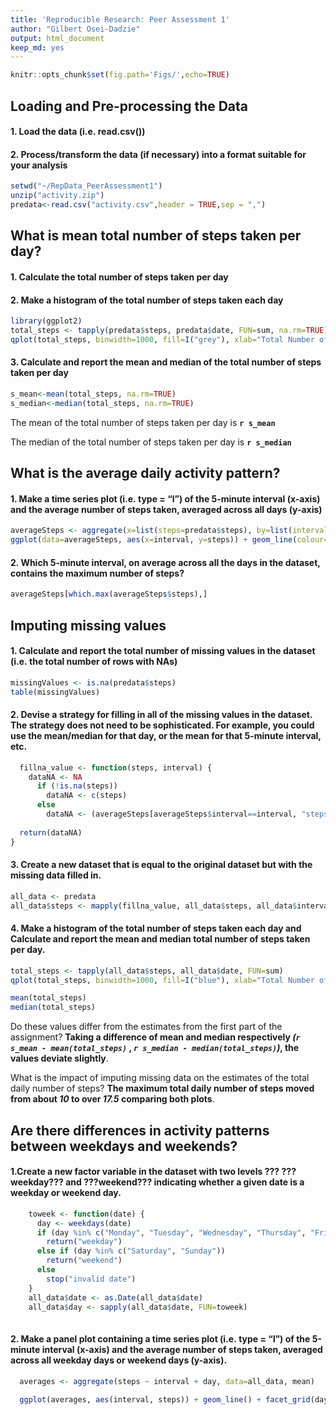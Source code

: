 ```yaml
---
title: 'Reproducible Research: Peer Assessment 1'
author: "Gilbert Osei-Dadzie"
output: html_document
keep_md: yes
---
```


```r
knitr::opts_chunk$set(fig.path='Figs/',echo=TRUE)
```

## Loading and Pre-processing the Data
#### 1. Load the data (i.e. read.csv())
#### 2. Process/transform the data (if necessary) into a format suitable for your analysis
```r
setwd("~/RepData_PeerAssessment1")
unzip("activity.zip")
predata<-read.csv("activity.csv",header = TRUE,sep = ",")

```


## What is mean total number of steps taken per day?
#### 1. Calculate the total number of steps taken per day
#### 2. Make a histogram of the total number of steps taken each day

```r
library(ggplot2)
total_steps <- tapply(predata$steps, predata$date, FUN=sum, na.rm=TRUE)
qplot(total_steps, binwidth=1000, fill=I("grey"), xlab="Total Number of Steps Taken Each Day")
```

#### 3. Calculate and report the mean and median of the total number of steps taken per day
```r
s_mean<-mean(total_steps, na.rm=TRUE)
s_median<-median(total_steps, na.rm=TRUE)
```

The mean of the total number of steps taken per day is **`r s_mean`**

The median of the total number of steps taken per day is **`r s_median`**


## What is the average daily activity pattern?
#### 1. Make a time series plot (i.e. type = "l") of the 5-minute interval (x-axis) and the average number of steps taken, averaged across all days (y-axis)

```r
averageSteps <- aggregate(x=list(steps=predata$steps), by=list(interval=predata$interval), FUN=mean, na.rm=TRUE)
ggplot(data=averageSteps, aes(x=interval, y=steps)) + geom_line(colour="orange", size=0.5) + xlab("5 Minute Interval") + ylab("Average Number of Steps Taken")
```


#### 2. Which 5-minute interval, on average across all the days in the dataset, contains the maximum number of steps?
```r
averageSteps[which.max(averageSteps$steps),]
```


## Imputing missing values
#### 1. Calculate and report the total number of missing values in the dataset (i.e. the total number of rows with NAs)

```r
missingValues <- is.na(predata$steps)
table(missingValues)

```

#### 2. Devise a strategy for filling in all of the missing values in the dataset. The strategy does not need to be sophisticated. For example, you could use the mean/median for that day, or the mean for that 5-minute interval, etc.

```r
  fillna_value <- function(steps, interval) {
    dataNA <- NA
      if (!is.na(steps))
        dataNA <- c(steps)
      else
        dataNA <- (averageSteps[averageSteps$interval==interval, "steps"])
      
  return(dataNA)
}
```

#### 3. Create a new dataset that is equal to the original dataset but with the missing data filled in.

```r
all_data <- predata
all_data$steps <- mapply(fillna_value, all_data$steps, all_data$interval)

```

#### 4. Make a histogram of the total number of steps taken each day and Calculate and report the mean and median total number of steps taken per day.

```r
total_steps <- tapply(all_data$steps, all_data$date, FUN=sum)
qplot(total_steps, binwidth=1000, fill=I("blue"), xlab="Total Number of Steps Taken Each Day")

mean(total_steps)
median(total_steps)

```

Do these values differ from the estimates from the first part of the assignment? **Taking a difference of mean and median respectively  *(`r s_mean - mean(total_steps)`* , *`r s_median - median(total_steps)`)*, the values deviate slightly**.

What is the impact of imputing missing data on the estimates of the total daily number of steps? **The maximum total daily number of steps moved from about *10* to over *17.5* comparing both plots**.


## Are there differences in activity patterns between weekdays and weekends?

#### 1.Create a new factor variable in the dataset with two levels ??? ???weekday??? and ???weekend??? indicating whether a given date is a weekday or weekend day.
```r
  
    toweek <- function(date) {
      day <- weekdays(date)
      if (day %in% c("Monday", "Tuesday", "Wednesday", "Thursday", "Friday"))
        return("weekday")
      else if (day %in% c("Saturday", "Sunday"))
        return("weekend")
      else
        stop("invalid date")
    }
    all_data$date <- as.Date(all_data$date)
    all_data$day <- sapply(all_data$date, FUN=toweek)
  
```

#### 2. Make a panel plot containing a time series plot (i.e. type = "l") of the 5-minute interval (x-axis) and the average number of steps taken, averaged across all weekday days or weekend days (y-axis).
```r
  averages <- aggregate(steps ~ interval + day, data=all_data, mean) 
  
  ggplot(averages, aes(interval, steps)) + geom_line() + facet_grid(day ~ .) + xlab("5 Minute Interval") + ylab("Number of Steps") + geom_line(colour="brown", size=0.5)
```
